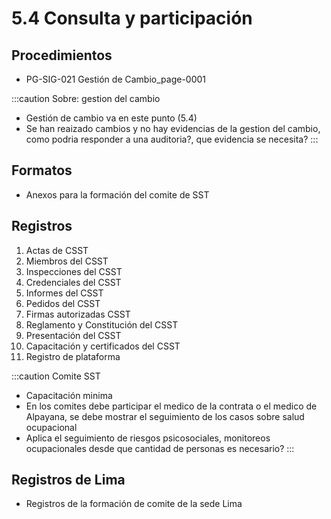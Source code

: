 # 5.4 Consulta y participación

## Procedimientos
  - PG-SIG-021 Gestión de Cambio_page-0001

:::caution
Sobre: gestion del cambio
- Gestión de cambio va en este punto (5.4)
- Se han reaizado cambios y no hay evidencias de la gestion del cambio, como podria responder a una auditoria?, que evidencia se necesita?
:::

## Formatos
  - Anexos para la formación del comite de SST

## Registros
  1. Actas de CSST
  2. Miembros del CSST
  3. Inspecciones del CSST
  4. Credenciales del CSST
  5. Informes del CSST
  6. Pedidos del CSST
  7. Firmas autorizadas CSST
  8. Reglamento y Constitución del CSST
  9. Presentación del CSST
  10. Capacitación y certificados del CSST
  11. Registro de plataforma

:::caution Comite SST
- Capacitación minima
- En los comites debe participar el medico de la contrata o el medico de Alpayana, se debe mostrar el seguimiento de los casos sobre salud ocupacional
- Aplica el seguimiento de riesgos psicosociales, monitoreos ocupacionales desde que cantidad de personas es necesario?
:::

## Registros de Lima
  - Registros de la formación de comite de la sede Lima
